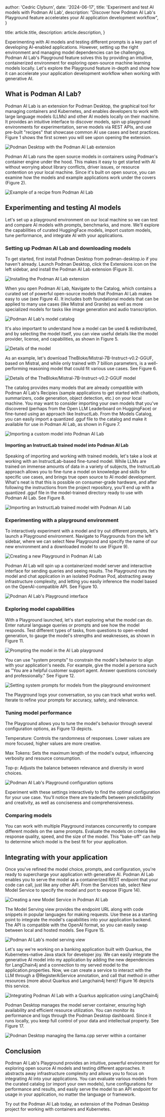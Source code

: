 
  author: 'Cedric Clyburn',
  date: '2024-06-17',
  title: 'Experiment and test AI models with Podman AI Lab',
  description: "Discover how Podman AI Lab's Playground feature accelerates your AI application development workflow",
}

  title: article.title,
  description: article.description,
}


Experimenting with AI models and testing different prompts is a key part of developing AI-enabled applications. However, setting up the right environment and managing model dependencies can be challenging. Podman AI Lab's Playground feature solves this by providing an intuitive, containerized environment for exploring open-source machine learning models locally. Let's explore the Playground feature in-depth and show how it can accelerate your application development workflow when working with generative AI.

## What is Podman AI Lab?

Podman AI Lab is an extension for Podman Desktop, the graphical tool for managing containers and Kubernetes, and enables developers to work with large language models (LLMs) and other AI models locally on their machine. It provides an intuitive interface to discover models, spin up playground environments for experimentation, serve models via REST APIs, and use pre-built "recipes" that showcase common AI use cases and best practices. Figure 1 shows the first screen you will see upon opening the extension.

<Image src={podmanDesktopAILab} alt="Podman Desktop with the Podman AI Lab extension" />

Podman AI Lab runs the open source models in containers using Podman's container engine under the hood. This makes it easy to get started with AI without worrying about library conflicts, driver issues, or resource contention on your local machine. Since it's built on open source, you can examine how the models and example applications work under the covers (Figure 2).

<Image src={podmanDesktopAILabRecipe} alt="Example of a recipe from Podman AI Lab" />

## Experimenting and testing AI models

Let's set up a playground environment on our local machine so we can test and compare AI models with prompts, benchmarks, and more. We'll explore the capabilities of curated HuggingFace models, import custom models, tune performance, and integrate AI with your applications.

### Setting up Podman AI Lab and downloading models

To get started, first install Podman Desktop from podman-desktop.io if you haven't already. Launch Podman Desktop, click the Extensions icon on the left sidebar, and install the Podman AI Lab extension (Figure 3).

<Image src={podmanDesktopExtensions} alt="Installing the Podman AI Lab extension" />

When you open Podman AI Lab, Navigate to the Catalog, which contains a curated set of powerful open-source models that Podman AI Lab makes easy to use (see Figure 4). It includes both foundational models that can be applied to many use cases (like Mistral and Granite) as well as more specialized models for tasks like image generation and audio transcription.

<Image src={podmanDesktopAILabCatalog} alt="Podman AI Lab's model catalog" />

It's also important to understand how a model can be used & redistributed, and by selecting the model itself, you can view useful details like the model provider, license, and capabilities, as shown in Figure 5. 

<Image src={podmanDesktopAILabModel} alt="Details of the model" />

As an example, let's download TheBloke/Mistral-7B-Instruct-v0.2-GGUF, based on Mistral, and while only trained with 7 billion parameters, is a well-performing reasoning model that could fit various use cases. See Figure 6.

<Image src={podmanDesktopAILabDownloadModel} alt="Details of the TheBloke/Mistral-7B-Instruct-v0.2-GGUF model" />

The catalog provides many models that are already compatible with Podman AI Lab's Recipies (sample applications to get started with chatbots, summarizers, code generation, object detection, etc.) on your local machine. You may want to consider importing your own models that you've discovered (perhaps from the Open LLM Leaderboard on HuggingFace) or fine-tuned using an approach like InstructLab. From the Models Catalog, you can easily import a quantized .gguf file to the catalog and make it available for use in Podman AI Lab, as shown in Figure 7.

<Image src={podmanDesktopAILabImportModel} alt="Importing a custom model into Podman AI Lab" />

#### Importing an InstructLab trained model into Podman AI Lab 

Speaking of importing and working with trained models, let's take a look at working with an InstructLab-based fine-tuned model. While LLMs are trained on immense amounts of data in a variety of subjects, the InstructLab approach allows you to fine-tune a model on knowledge and skills for specific use cases, and brings true open source to AI model development. What's neat is that this is possible on consumer-grade hardware, and after following the instructions from the project repository, you'll end up with a quantized .gguf file in the model-trained directory ready to use with Podman AI Lab. See Figure 8.

<Image src={podmanDesktopAILabImportInstructLab} alt="Importing an InstructLab trained model with Podman AI Lab" />

### Experimenting with a playground environment

To interactively experiment with a model and try out different prompts, let's launch a Playground environment. Navigate to Playgrounds from the left sidebar, where we can select New Playground and specify the name of our new environment and a downloaded model to use (Figure 9).

<Image src={podmanDesktopAILabPlayground} alt="Creating a new Playground in Podman AI Lab" />

Podman AI Lab will spin up a containerized model server and interactive interface for sending queries and seeing results. The Playground runs the model and chat application in an isolated Podman Pod, abstracting away infrastructure complexity, and letting you easily inference the model based on the OpenAI-compatible API. See Figure 10.

<Image src={podmanDesktopAILabPlaygroundDashboard} alt="Podman AI Lab's Playground interface" />

### Exploring model capabilities

With a Playground launched, let's start exploring what the model can do. Enter natural language queries or prompts and see how the model responds. Test different types of tasks, from questions to open-ended generation, to gauge the model's strengths and weaknesses, as shown in Figure 11.  

<Image src={podmanDesktopAILabPlaygroundPrompt} alt="Prompting the model in the AI Lab playground" />

You can use "system prompts" to constrain the model's behavior to align with your application's needs. For example, give the model a persona such as "You are a helpful customer support agent. Answer questions concisely and professionally." See Figure 12.

<Image src={podmanDesktopAILabPlaygroundSystemPrompt} alt="Setting system prompts for models from the playground environment" />

The Playground logs your conversation, so you can track what works well. Iterate to refine your prompts for accuracy, safety, and relevance.

### Tuning model performance

The Playground allows you to tune the model's behavior through several configuration options, as Figure 13 depicts. 

Temperature: Controls the randomness of responses. Lower values are more focused, higher values are more creative.

Max Tokens: Sets the maximum length of the model's output, influencing verbosity and resource consumption.

Top-p: Adjusts the balance between relevance and diversity in word choices.

<Image src={podmanDesktopAILabPlaygroundConfig} alt="Podman AI Lab's Playground configuration options" />

Experiment with these settings interactively to find the optimal configuration for your use case. You'll notice there are tradeoffs between predictability and creativity, as well as conciseness and comprehensiveness.

### Comparing models

You can work with multiple Playground instances concurrently to compare different models on the same prompts. Evaluate the models on criteria like response quality, speed, and the size of the model. This "bake-off" can help to determine which model is the best fit for your application.

## Integrating with your application

Once you've refined the model choice, prompts, and configuration, you're ready to supercharge your application with generative AI. Podman AI Lab enables you to serve the model as a containerized REST endpoint that your code can call, just like any other API. From the Services tab, select New Model Service to specify the model and port to expose (Figure 14).

<Image src={podmanDesktopAILabModelService} alt="Creating a new Model Service in Podman AI Lab" />

The Model Serving view provides the endpoint URL along with code snippets in popular languages for making requests. Use these as a starting point to integrate the model's capabilities into your application backend. The API is compatible with the OpenAI format, so you can easily swap between local and hosted models. See Figure 15.

<Image src={podmanDesktopAILabModelServiceDashboard} alt="Podman AI Lab's model serving view" />

Let's say we're working on a banking application built with Quarkus, the Kubernetes-native Java stack for developer joy. We can easily integrate the generative AI model into my application by adding the new dependencies for LangChain4j and a connection to my served model to the application.properties. Now, we can create a service to interact with the LLM through a @RegisterAiService annotation, and call that method in other resources (more about Quarkus and Langchain4j here)! Figure 16 depicts this service.

<Image src={podmanDesktopAILabQuarkusIntegration} alt="Integrating Podman AI Lab with a Quarkus application using LangChain4j" />

Podman Desktop manages the model server container, ensuring high availability and efficient resource utilization. You can monitor its performance and logs through the Podman Desktop dashboard. Since it runs locally, you keep full control of your data and intellectual property. See Figure 17.

<Image src={podmanDesktopAILabModelLogs} alt="Podman Desktop managing the llama.cpp server within a container" />

## Conclusion

Podman AI Lab's Playground provides an intuitive, powerful environment for exploring open source AI models and testing different approaches. It abstracts away infrastructure complexity and allows you to focus on integrating AI into your applications. You can evaluate various models from the curated catalog (or import your own models), tune configurations for performance and results, and easily serve the model to an API endpoint for usage in your application, no matter the language or framework.  

Try out the Podman AI Lab today, an extension of the Podman Desktop project for working with containers and Kubernetes.